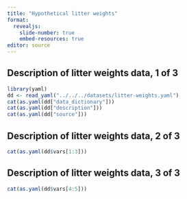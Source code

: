 ```yaml
---
title: "Hypothetical litter weights"
format: 
  revealjs:
    slide-number: true
    embed-resources: true
editor: source
---
```


## Description of litter weights data, 1 of 3

```r
library(yaml)
dd <- read_yaml("../../../datasets/litter-weights.yaml")
cat(as.yaml(dd["data_dictionary"]))
cat(as.yaml(dd["description"]))
cat(as.yaml(dd["source"]))
```

## Description of litter weights data, 2 of 3

```r
cat(as.yaml(dd$vars[1:3]))
```

## Description of litter weights data, 3 of 3

```r
cat(as.yaml(dd$vars[4:5]))
```

